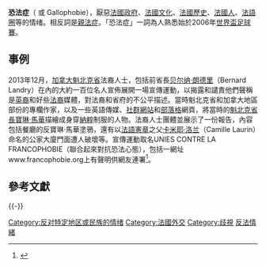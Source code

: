 {{NoteTA
|1=zh-cn:波利娜·马鲁瓦;zh-tw:寶琳·馬華;zh-hk:寶琳·馬魯瓦
}}
'''恐法症'''（{{lang-fr|'''Francophobie'''}} 或 Gallophobie），厭惡[[法國政府|法國政府]]、[[法國文化|法國文化]]、[[法國歷史|法國歷史]]、[[法國人|法國人]]、[[法語圈|法語圈]]等的情绪。相反詞是[[親法症|親法症]]。「恐法症」一詞為人熟悉始於2006年[[世界盃足球賽|世界盃足球賽]]。

== 事例 ==
2013年12月，[[加拿大|加拿大]][[魁北克省|魁北克省]]法裔人士，包括前省長[[贝尔纳·朗德里|贝尔纳·朗德里]]（Bernard Landry）在內的大約一百位名人宣佈展開一場宣傳運動，以揭露和譴責他們聲稱是[[英裔|英裔]]和好些[[法裔|法裔]]媒體，對法裔和省府的不公平描述。當時魁北克省和加拿大地區部份的專欄作家，以及一些英語傳媒、[[社群網站|社群網站]]和[[部落格|部落格]]網頁，將當時的[[魁北克省長|魁北克省長]][[寶琳·馬華|寶琳·馬華]]描繪成身穿[[納粹|納粹]]制服的人物。法裔人士團體並展示了一份報告，內容包括餐廳的反寶琳·馬華塗鴉，還有以[[法語憲章|法語憲章]]之父[[卡米耶·洛兰|卡米耶·洛兰]]（Camille Laurin）命名的公家大廈門面遭人破壞等。宣傳運動取名UNIES CONTRE LA FRANCOPHOBIE（聯合起來對抗恐法心態），包括一網址www.francophobie.org上有聲明供網友連署<ref>{{Cite web |url=http://www.chinesepress.com/index.php?option=com_content&view=article&id=58654:2013-12-23-19-33-14&catid=378:2012-01-03-16-04-03&Itemid=655 |title=華僑報：本省百位名人怒吼 傳媒歪曲法裔形象 |access-date=2014-05-12 |archive-url=https://web.archive.org/web/20150923202856/http://www.chinesepress.com/index.php?option=com_content&view=article&id=58654:2013-12-23-19-33-14&catid=378:2012-01-03-16-04-03&Itemid=655 |archive-date=2015-09-23 |dead-url=yes }}</ref>。

== 參考文獻 ==
{{Reflist}}

{{-}}
{{反对特定地区或民族的情绪}}

[[Category:反对特定地区或民族的情绪|Category:反对特定地区或民族的情绪]]
[[Category:法國外交|Category:法國外交]]
[[Category:歧視|Category:歧視]]
[[Category:反法情緒|]]
